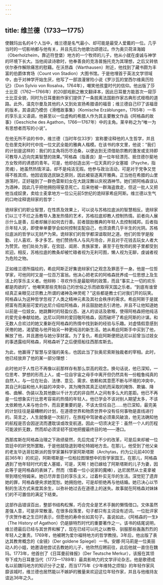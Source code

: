 ```yaml
---
---
---
```

title: 维兰德（1733—1775）
---




使魏玛出名的4个人当中，维兰德是名气最小、却可能是最受人爱戴的一位。几乎当时的一切影响都与他有关，并且先后为他歌功颂德过。作为奥贝荷泽海姆（Oberholzheim，靠近符登堡）地方的一个牧师的儿子，他从小就在虔诚与神学的环境下长大。当他阅读诗歌时，他奉善良的克洛普施托克为其理想，之后又转依伏尔泰作解除痛苦的慰藉。在沃昂森（Warthausen）附近，他找到了藏书颇为丰富的伯爵体育场（Count von Stadion）大图书馆。于是他埋首于英法文学领域中，由于对神学开始生厌，他写了一部浪漫冒险小说《罗沙瓦的堂西尔维奥历险记》（Don Sylvio von Rosalva，1764年），嘲笑他孩童时代的信仰。他出版了莎士比亚（1762—1766年）的20部戏剧之散文翻译本，因此日耳曼方能首次一窥莎士比亚全貌，同时为日耳曼剧作家们提供了一条脱离法国剧作家古典形式桎梏的道路。此外，温克尔曼及其他的人又到处宣扬希腊语的福音；维兰德自己印了该福音的版本，其语调乃模仿《滑稽故事集》（Komische Erzäblungen，1765年）一书的享乐主义语调，他甚至以一位虚构的希腊人作为其主要散文作品《阿格森的故事》（Geschiche des Agathon，1766—1767年）中的主角。莱辛称之为“唯一为有思想者而写的小说”。

在他无所不谈的书中，维兰德（当时年仅33岁）宣称要诠释他的人生哲学，并且在伯里克利时代中找一位文武全能的雅典人楷模。在该书的序文里，他说：“我们的计划是这样的：我们的主角将历尽沧桑，以便达到无须借助宗教的激发或支持即可教导人迈向完美智慧的效果。”阿格森（指善良）是一位年轻漂亮、抵住德尔斐地方女牧师的诱惑的青年。可是，他却创造出另一位天真的少女塞姬（Psyche，指灵魂），她虽然热情洋溢，却不是纯洁无瑕。他参与政治活动，可是对于党争又觉得不胜其烦。他因诋毁选民缺乏原则，因此被驱逐离开雅典。正当他在希腊的山里游荡时，正好碰到了一群色雷斯妇女在大跳淫舞以庆祝酒神节。她们把阿格森误认为酒神，因此几乎把他拥抱得窒息死亡。后来他被一群海盗救走，但这一批人又把他当成奴隶，卖给士麦拿地方一位公元前5世纪的诡辩家希庇阿斯。维兰德以生气的口吻诠释诡辩家的哲学：

诡辩家们的职业智慧，在性质及效果上，可以说与苏格拉底派的智慧相反。诡辩家们以三寸不烂之舌教导人激发热情的艺术，苏格拉底却教人控制热情。前者向人展示什么是善，后者却展示如何去行善。前者鼓励雅典的年轻人去控制城邦。后者指示年轻人说，即使单单要学会如何控制支配自己，也须浪费几乎半生的光阴。苏格拉底派的哲学以无财产为荣。诡辩家们的哲学都深谙取财之道。他们的哲学是殷勤、讨人喜欢、多才多艺。他们赞扬伟人与风月场合，并且对于花钱去玩女人者大为赞赏。他们处处为家，在宫廷、闺房、贵族家里，甚至于在牧师的房子里都受到欢迎。相反，苏格拉底的教条却被忙碌者视为无利可图，懒人视为无聊，虔诚者视为危险之物。



正如维兰德所描绘的，希庇阿斯正好集诡辩家们之观念及罪恶于一身。他是一位哲学家，可他同时又是一位百万富翁。他决心把老实的阿格森抚养成一位思想上及生活上的享乐主义者。他辩称：寻欢作乐是最聪明的政策，而且“事实上一切的欢乐都是肉欲的”。他嘲笑那些克制自己的世俗之乐而欲取得天国之乐者。“到底有谁曾经真正亲眼见过宗教上所谓的诸神及神灵呢？”这些都是教士们对我们开的玩笑。阿格森认为这种哲学忽视了人类之精神元素及其社会秩序的需求。希庇阿斯于是就把富有而美丽可爱的达尼介绍给阿格森，并且鼓励她去引诱他，并且不让他知道她以前是一位妓女。她跳舞时的轻盈仪态、迷人的谈话及歌喉，使得阿格森把他纯洁的爱完全奉献给她。达尼以同样的爱回敬阿格森，因而破坏了希庇阿斯的计谋。和无数人合欢过的她又重新在阿格森的热情中找到新的经验与乐趣。对虚情假意感到厌倦的她，渴望能与他开始另一种更纯洁的新生活。她从希庇阿斯手中买到了他，解放了他，并且邀他与她分享财富。为了复仇，希庇阿斯便把达尼以前曾当过妓女的事透露给阿格森，阿格森听了之后便搭船往西那库斯去。

为此，他赢得了智慧与坚强的美名，也因此当了狄奥尼索斯独裁者的宰相。此时，他已经放弃了他的某一部分理想：

此时他对于人性已不再像以前那样存有那么崇高的观念。换句话说，他已深知，一位思考、梦想的形而上人，或一位自宇宙之母手中离开但仍然具有一份粗鲁纯真的自然人，与一位在社会、法律、意见、需求、依赖和其意愿不断与环境的冲突中，其自己利益和他人利益的冲突中，其为掩饰其真正动机而采取的掩饰、欺骗、降格、曲解、伪装以及其他数以千计方式的非自然人之间有多么大的差距。他已不再是一位想象实行比思考容易的热情的年轻人。他已学会不该对别人期望太多，不该太依赖他人来与他合作，而且更重要的是，不该太信任自己……他已深知，最完美的计划往往是最糟糕的计划，在道德世界和物质世界中没有任何事物是直线进行的。简言之，人生就像是一次航行，在旅程中驾驶者必须乘风破浪，他无法确知他的航程是否会因逆流而遭耽误或改变航道。因此一切须决定于：虽然一个人的历程可能波折无数，然而却必须坚韧不拔地把握最终目的地——港口。



西那库斯在阿格森治理之下政绩斐然，先后完成了不少的改革，可是后来却被一位宫廷中的奸党所罢黜，于是他就隐退到塔伦特姆地方去。在那儿，他受到了他父亲的老友毕达哥拉斯派的哲学家兼科学家阿斯塔斯（Archytas，约为公元前400至前365年）的欢迎，阿斯塔斯是一位柏拉图理想中的哲学家国王。在那儿，阿格森遇到了他年轻时代的爱人塞姬，可是，天啊！她已嫁给了阿斯塔斯的儿子为妻，因此等于是阿格森的表妹了。然而（借着一位小说家的魔棒），达尼居然从士麦拿被带到塔伦特姆来。她已尽弃昔日的享乐主义，过着朴实无华的生活。深觉犯了遗弃她的罪，阿格森便央求她宽恕。她拥抱他，可是却拒绝再与他结婚。她已决心以节制的生活方式来度其余生，以弥补她过去在道德上的迷失。故事就在阿格森对妹妹们的不可置信的满足下结束。

这部作品错误百出，整部书结构松懈，巧合完全是艺术手腕的懒惰借口。文体虽然差强人意，可是非常散漫。在很多段落里，句子都只有主词没有述词。一位批评家于庆贺作者之生日时表示，但愿他的寿命长如其句子。虽说如此，《阿格森的一生》（The History of Agathon）仍是腓特烈时代的重要著作之一。该书的结尾说明，维兰德最后已经与其世界和解了，现在已经可以托之以教导、驯服那些轰轰烈烈的年轻人之重责。1769年，他被聘为爱尔福特地方的哲学教授。3年后，他出版了表达其教育概念的《金镜》（Der goldene Spiegel）一书。安娜·阿马莉是一位美丽动人的小姐，她邀请他尝试去教她的儿子，他欣然应聘前往，此后他就一直住在魏玛。1773年，他首创了《日耳曼前锋报》（Der Teutsche Merkur），该报在其领导下成为日耳曼当代（1773—1789年）最具影响力的文学评论杂志。他是歌德成名以前魏玛地方的知识分子之星，而当1775年《少年维特之烦恼》的年轻作家风靡该城时，维兰德也居然能以不嫉妒的雅量来欢迎这位年轻作家，并且与他维持友谊达36年之久。